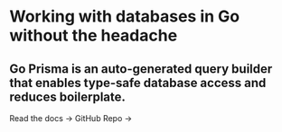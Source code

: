 
<div className={styles.container} style={{ height: '100%' }}>
  <div>
    <div className={styles.jumbotron}>
      <h1 className={styles.heading}>
        Working with databases in Go without the headache
      </h1>
      <h2 className={styles.subheading}>
        Go Prisma is an auto-generated query builder that enables type-safe database access and reduces boilerplate.
      </h2>
      <div className={styles.buttons}>
        <Link href="/docs" className={styles.btnPrimary}>
          Read the docs
          <span>→</span>
        </Link>
        <Link href="https://github.com/steebchen/prisma-client-go" className={styles.btnSecondary}>
          GitHub Repo
          <span>→</span>
        </Link>
      </div>
    </div>
  </div>
</div>
